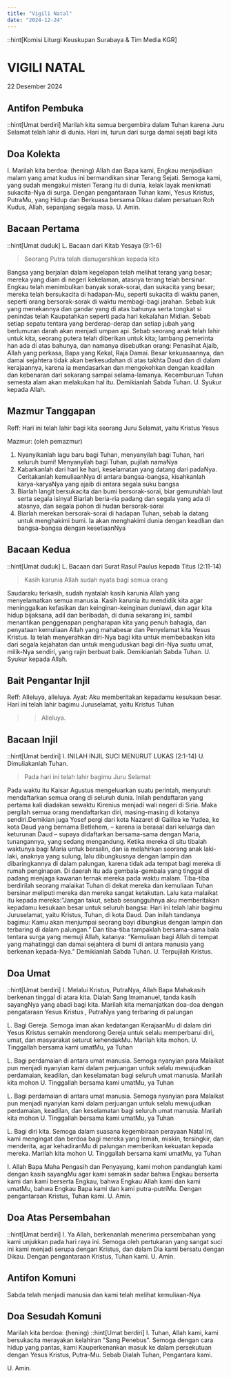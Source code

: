 ```yaml
---
title: "Vigili Natal"
date: "2024-12-24"
---
```


::hint[Komisi Liturgi Keuskupan Surabaya & Tim Media KGR]
# VIGILI NATAL
22 Desember 2024

## Antifon Pembuka
::hint[Umat berdiri]
Marilah kita semua bergembira dalam Tuhan karena Juru Selamat telah lahir di dunia. Hari ini, turun dari surga damai sejati bagi kita


## Doa Kolekta
I. Marilah kita berdoa: (hening)
Allah dan Bapa kami, Engkau menjadikan malam yang amat kudus ini bermandikan sinar Terang Sejati. Semoga kami, yang sudah mengakui misteri Terang itu di dunia, kelak layak menikmati sukacita-Nya di surga. Dengan pengantaraan Tuhan kami, Yesus Kristus, PutraMu, yang Hidup dan Berkuasa bersama Dikau dalam persatuan Roh Kudus, Allah, sepanjang segala masa. 
U. Amin.

## Bacaan Pertama
::hint[Umat duduk]
L. Bacaan dari Kitab Yesaya (9:1-6)    
>  Seorang Putra telah dianugerahkan kepada kita

Bangsa yang berjalan dalam kegelapan telah melihat terang yang besar; mereka yang diam di negeri kekelaman, atasnya terang telah bersinar. Engkau telah menimbulkan banyak sorak-sorai, dan sukacita yang besar; mereka telah bersukacita di hadapan-Mu, seperti sukacita di waktu panen, seperti orang bersorak-sorak di waktu membagi-bagi jarahan. Sebab kuk yang menekannya dan gandar yang di atas bahunya serta tongkat si penindas telah Kaupatahkan seperti pada hari kekalahan Midian. Sebab setiap sepatu tentara yang berderap-derap dan setiap jubah yang berlumuran darah akan menjadi umpan api. Sebab seorang anak telah lahir untuk kita, seorang putera telah diberikan untuk kita; lambang pemerinta  han ada di atas bahunya, dan namanya disebutkan orang: Penasihat Ajaib, Allah yang perkasa, Bapa yang Kekal, Raja Damai. Besar kekuasaannya, dan damai sejahtera tidak akan berkesudahan di atas takhta Daud dan di dalam kerajaannya, karena ia mendasarkan dan mengokohkan dengan keadilan dan kebenaran dari sekarang sampai selama-lamanya. Kecemburuan Tuhan semesta alam akan melakukan hal itu.
Demikianlah Sabda Tuhan.
U. Syukur kepada Allah.

## Mazmur Tanggapan
Reff: Hari ini telah lahir bagi kita seorang Juru Selamat, yaitu Kristus Yesus

Mazmur: (oleh pemazmur)
1. Nyanyikanlah lagu baru bagi Tuhan, menyanyilah bagi Tuhan, hari seluruh bumi! Menyanyilah bagi Tuhan, pujilah namaNya
2. Kabarkanlah dari hari ke hari, keselamatan yang datang dari padaNya. Ceritakanlah kemuliaanNya di antara bangsa-bangsa, kisahkanlah karya-karyaNya yang ajaib di antara segala suku bangsa
3. Biarlah langit bersukacita dan bumi bersorak-sorai, biar gemuruhlah laut serta segala isinya! Biarlah beria-ria padang dan segala yang ada di atasnya, dan segala pohon di hudan bersorak-sorai
4. Biarlah merekan bersorak-sorai di hadapan Tuhan, sebab Ia datang untuk menghakimi bumi. Ia akan menghakimi dunia dengan keadlian dan bangsa-bangsa dengan kesetiaanNya

## Bacaan Kedua
::hint[Umat duduk]
L. Bacaan dari Surat Rasul Paulus kepada Titus (2:11-14)
> Kasih karunia Allah sudah nyata bagi semua orang

Saudaraku terkasih, sudah nyatalah kasih karunia Allah yang menyelamatkan semua manusia. Kasih karunia itu mendidik kita agar meninggalkan kefasikan dan keinginan-keinginan duniawi, dan agar kita hidup bijaksana, adil dan beribadah, di dunia sekarang ini, sambil menantikan penggenapan pengharapan kita yang penuh bahagia, dan penyataan kemuliaan Allah yang mahabesar dan Penyelamat kita Yesus Kristus. Ia telah menyerahkan diri-Nya bagi kita untuk membebaskan kita dari segala kejahatan dan untuk menguduskan bagi diri-Nya suatu umat, milik-Nya sendiri, yang rajin berbuat baik.
Demikianlah Sabda Tuhan.
U. Syukur kepada Allah.

## Bait Pengantar Injil
Reff: Alleluya, alleluya.
Ayat: Aku memberitakan kepadamu kesukaan besar. Hari ini telah lahir bagimu Juruselamat, yaitu Kristus Tuhan
>> Alleluya.

## Bacaan Injil
::hint[Umat berdiri]
I. INILAH INJIL SUCI MENURUT LUKAS (2:1-14)
U. Dimuliakanlah Tuhan.
> Pada hari ini telah lahir bagimu Juru Selamat

Pada waktu itu Kaisar Agustus mengeluarkan suatu perintah, menyuruh mendaftarkan semua orang di seluruh dunia. Inilah pendaftaran yang pertama kali diadakan sewaktu Kirenius menjadi wali negeri di Siria. Maka pergilah semua orang mendaftarkan diri, masing-masing di kotanya sendiri.Demikian juga Yosef pergi dari kota Nazaret di Galilea ke Yudea, ke kota Daud yang bernama Betlehem, – karena ia berasal dari keluarga dan keturunan Daud – supaya didaftarkan bersama-sama dengan Maria, tunangannya, yang sedang mengandung. Ketika mereka di situ tibalah waktunya bagi Maria untuk bersalin, dan ia melahirkan seorang anak laki-laki, anaknya yang sulung, lalu dibungkusnya dengan lampin dan dibaringkannya di dalam palungan, karena tidak ada tempat bagi mereka di rumah penginapan. Di daerah itu ada gembala-gembala yang tinggal di padang menjaga kawanan ternak mereka pada waktu malam. Tiba-tiba berdirilah seorang malaikat Tuhan di dekat mereka dan kemuliaan Tuhan bersinar meliputi mereka dan mereka sangat ketakutan. Lalu kata malaikat itu kepada mereka:”Jangan takut, sebab sesungguhnya aku memberitakan kepadamu kesukaan besar untuk seluruh bangsa: Hari ini telah lahir bagimu Juruselamat, yaitu Kristus, Tuhan, di kota Daud. Dan inilah tandanya bagimu: Kamu akan menjumpai seorang bayi dibungkus dengan lampin dan terbaring di dalam palungan.” Dan tiba-tiba tampaklah bersama-sama bala tentara surga yang memuji Allah, katanya: “Kemuliaan bagi Allah di tempat yang mahatinggi dan damai sejahtera di bumi di antara manusia yang berkenan kepada-Nya.”
Demikianlah Sabda Tuhan.
U. Terpujilah Kristus.

## Doa Umat
::hint[Umat berdiri]
I. Melalui Kristus, PutraNya, Allah Bapa Mahakasih berkenan tinggal di atara kita. Dialah Sang Imamanuel, tanda kasih sayangNya yang abadi bagi kita. Marilah kita memanjatkan doa-doa dengan pengataraan Yesus Kristus , PutraNya yang terbaring di palungan

L. Bagi Gereja. Semoga iman akan kedatangan KerajaanMu di dalam diri Yesus Kristus semakin mendorong Gereja untuk selalu memperbarui diri, umat, dan masyarakat seturut kehendakMu. Marilah kita mohon.
U. Tinggallah bersama kami umatMu, ya Tuhan

L. Bagi perdamaian di antara umat manusia. Semoga nyanyian para Malaikat pun menjadi nyanyian kami dalam perjuangan untuk selalu mewujudkan perdamaian, keadilan, dan keselamatan bagi seluruh umat manusia. Marilah kita mohon
U. Tinggallah bersama kami umatMu, ya Tuhan

L. Bagi perdamaian di antara umat manusia. Semoga nyanyian para Malaikat pun menjadi nyanyian kami dalam perjuangan untuk selalu mewujudkan perdamaian, keadilan, dan keselamatan bagi seluruh umat manusia. Marilah kita mohon
U. Tinggallah bersama kami umatMu, ya Tuhan

L. Bagi diri kita. Semoga dalam suasana kegembiraan perayaan Natal ini, kami mengingat dan berdoa bagi mereka yang lemah, miskin, tersingkir, dan menderita, agar kehadiranMu di palungan memberikan kekuatan kepada mereka. Marilah kita mohon
U. Tinggallah bersama kami umatMu, ya Tuhan

I. Allah Bapa Maha Pengasih dan Penyayang, kami mohon pandanglah kami dengan kasih sayangMu agar kami semakin sadar bahwa Engkau berserta kami dan kami berserta Engkau, bahwa Engkau Allah kami dan kami umatMu, bahwa Engkau Bapa kami dan kami putra-putriMu. Dengan pengantaraan Kristus, Tuhan kami.
U. Amin.

## Doa Atas Persembahan
::hint[Umat berdiri]
I. Ya Allah, berkenanlah menerima persembahan yang kami unjukkan pada hari raya ini. Semoga oleh pertukaran yang sangat suci ini kami menjadi serupa dengan Kristus, dan dalam Dia kami bersatu dengan Dikau. Dengan pengantaraan Kristus, Tuhan kami. 
U. Amin.

## Antifon Komuni
Sabda telah menjadi manusia dan kami telah melihat kemuliaan-Nya

## Doa Sesudah Komuni
Marilah kita berdoa: (hening)
::hint[Umat berdiri]
I. Tuhan, Allah kami, kami bersukacita merayakan kelahiran "Sang Penebus". Semoga dengan cara hidup yang pantas, kami Kauperkenankan masuk ke dalam persekutuan dengan Yesus Kristus, Putra-Mu. Sebab Dialah Tuhan, Pengantara kami. 

U. Amin.
